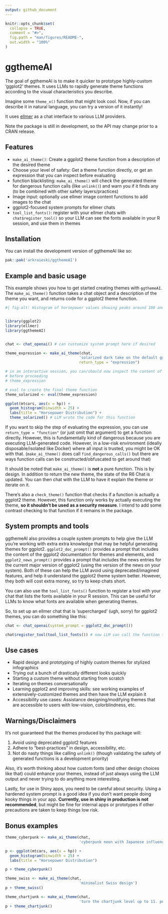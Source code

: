 ```yaml
---
output: github_document
---
```


<!-- README.md is generated from README.Rmd. Please edit that file -->

```r
knitr::opts_chunk$set(
  collapse = TRUE,
  comment = "#>",
  fig.path = "man/figures/README-",
  out.width = "100%"
)
```

# ggthemeAI

<!-- badges: start -->
<!-- badges: end -->

The goal of ggthemeAI is to make it quicker to prototype highly-custom 'ggplot2' themes. It uses LLMs to rapidly generate theme functions according to the visual characteristics you describe.

Imagine some `theme_x()` function that might look cool. Now, if you can describe it in natural language, you can try a version of it instantly!

It uses [ellmer](https://ellmer.tidyverse.org/index.html) as a chat interface to various LLM providers.

Note the package is still in development, so the API may change prior to a CRAN release.

## Features
- `make_ai_theme()`: Create a ggplot2 theme function from a description of the desired theme
- Choose your level of safety: Get a theme function directly, or get an expression that you can inspect before evaluating
- function blacklisting: `make_ai_theme()` will check the generated theme for dangerous function calls (like `unlink()`) and warn you if it finds any (to be combined with other safety layers/practices)
- Image input: optionally use ellmer image content functions to add images to the chat
- ggplot2-focused system prompts for ellmer chats
- `tool_list_fonts()`: register with your ellmer chats with `chat$register_tool()` so your LLM can see the fonts available in your R session, and use them in themes


## Installation

You can install the development version of ggthemeAI like so:

``` r
pak::pak('arkraieski/ggthemeAI')
```

## Example and basic usage

This example shows you how to get started creating themes with `ggthemeAI`. The `make_ai_theme()` function takes a chat object and a description of the theme you want, and returns code for
a ggplot2 theme function.

```r
#| fig-alt: Histogram of horsepower values showing peaks around 100 and 180 hp.  Bars are gray on a dark background.


library(ggplot2)
library(ellmer)
library(ggthemeAI)


chat <- chat_openai() # can customize system prompt here if desired

theme_expression <- make_ai_theme(chat, 
                                 'solarized dark take on the default ggplot2 theme',
                                 return_type = "expression")

# in an interactive session, you can/should now inspect the content of theme code
# before proceeding
# theme_expression

# eval to create the final theme function
theme_solarized <- eval(theme_expression)

ggplot(mtcars, aes(x = hp)) + 
  geom_histogram(binwidth = 25) +
  labs(title = "Horsepower Distribution") +
  theme_solarized() # LLM wrote the code for this function

```

If you want to skip the step of evaluating the expression, you can use `return_type = "function"` (or just omit that argument) to get a function directly. However, this is fundamentally kind of
dangerous because you are executing LLM-generated code. However, in a low-risk environment (ideally disposable/isolated like Docker) where all input is trusted, you might be OK with that. (`make_ai_theme()` does call `find_dangerous_calls()` but there are ways function calls can be constructed/obfuscated to get around that)

It should be noted that `make_ai_theme()` is **not** a pure function. This is by design. In addition to return the new theme, the state of the R6 Chat is updated. You can then chat with the LLM to have it explain the theme or iterate on it.

There's also a `check_theme()` function that checks if a function is actually a ggplot2 theme. However, this function only works by actually executing the theme, **so it shouldn't be used as a security measure**. I intend to add some contrast checking to that function if it remains in the package.

## System prompts and tools

ggthemeAI also provides a couple system prompts to help give the LLM you're working with extra extra knowledge that may be helpful generating themes for ggplot2. `ggplot2_doc_prompt()` provides a prompt that includes the content of the ggplot2 documentation for themes and elements, and `ggplot2_news_prompt()` provides a prompt that includes the news entries for the current major version of ggplot2 (using the version of the news on your system). Both of these can help the LLM avoid using deprecated/imagined features, and help it understand the ggplot2 theme system better. However, they both will cost extra money, so try to keep chats short.

You can also use the `tool_list_fonts()` function to register a tool with your chat that lists the fonts available in your R session. This can be useful for LLMs to know what fonts are available when generating themes.

So, to set up an ellmer chat that is 'supercharged' (ugh, sorry) for ggplot2 themes, you can do something like this:

```r
chat <- chat_openai(system_prompt = ggplot2_doc_prompt())

chat$register_tool(tool_list_fonts()) # now LLM can call the function this wraps
```

## Use cases

- Rapid design and prototyping of highly custom themes for stylized infographics
- Trying out a bunch of drastically different looks quickly
- Starting a custom theme without starting from scratch
- Iterating on themes conversationally
- Learning ggplot2 and improving skills: see working examples of extensively-customized themes and then have the LLM explain it
- Accessibility use cases: Assistance designing/modifying themes that are accessible to users with low-vision, colorblindness, etc.

## Warnings/Disclaimers

It's not guaranteed that the themes produced by this package will:

1. Avoid using deprecated ggplot2 features
2. Adhere to "best-practices" in design, accessibility, etc.
3. Not do nasty things like calling `unlink()` (though validating the safety of generated functions is a development priority)

Also, it's worth thinking about how custom fonts (and other design choices like that) could enhance your themes, instead of just always using the LLM output and never trying to do anything more interesting.

Lastly, for use in Shiny apps, you need to be careful about security. Using a hardened system prompt is a good idea if you don't want people doing kooky things in your app. **Currently, use in shiny in production is not recommended**, but might be fine for internal apps or prototypes if other precautions are taken to keep things low risk.

## Bonus examples

```r
theme_cyberpunk <- make_ai_theme(chat,
                                 'cyberpunk neon with Japanese influence')

p <- ggplot(mtcars, aes(x = hp)) + 
  geom_histogram(binwidth = 25) +
  labs(title = "Horsepower Distribution")

p + theme_cyberpunk()

```

```r
theme_swiss <- make_ai_theme(chat,
                                 'minimalist Swiss design')
p + theme_swiss()
```

```r
theme_chartjunk <- make_ai_theme(chat, 
                                 'turn the chartjunk level up to 11. people should be genuinely horrified by this chart. there should be tons extra crap everywhere.')
p + theme_chartjunk()
```
